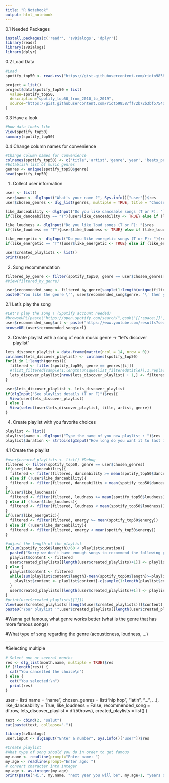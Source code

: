 ```yaml
---
title: "R Notebook"
output: html_notebook
---
```

0.1 Needed Packages
```r
install.packages(c('readr', 'svDialogs', 'dplyr'))
library(readr)
library(svDialogs)
library(dplyr)
```

0.2 Load Data
```r
#Load 
spotify_top50 <- read.csv("https://gist.githubusercontent.com/rioto9858/ff72b72b3bf5754d29dd1ebf898fc893/raw/1164a139a780b0826faef36c865da65f2d3573e0/top50MusicFrom2010-2019.csv", header=TRUE, sep=",")

project = list()
project$data$spotify_top50 = list(
  value=spotify_top50,
  description="spotify_top50_from_2010_to_2019",
  source="https://gist.githubusercontent.com/rioto9858/ff72b72b3bf5754d29dd1ebf898fc893/raw/1164a139a780b0826faef36c865da65f2d3573e0/top50MusicFrom2010-2019.csv"
)
```

0.3 Have a look
```r
#how data looks like 
View(spotify_top50)
summary(spotify_top50)
```

0.4 Change column names for convenience
```r
#Change column names for convenience
colnames(spotify_top50) <- c('title','artist','genre','year', 'beats_per_min', 'energy', 'danceability', 'loudness', 'liveness', 'valence', 'length', 'acousticness', 'speechiness', 'popularity')
#Establish list of music genres
genres <- unique(spotify_top50$genre)
head(spotify_top50)
```

1. Collect user information
```r
user <- list()
user$name <- dlgInput("What's your name ?", Sys.info()["user"])$res
user$chosen_genres <- dlg_list(genres, multiple = TRUE, title = "Choose a genre that you like : ")$res

like_danceability <- dlgInput("Do you like danceable songs (T or F): ")$res
if(like_danceability == "T"){user$like_danceability <- TRUE} else if (like_danceability == "F"){user$like_danceability <- FALSE} else {user$like_danceability <- NA}

like_loudness <- dlgInput("Do you like loud songs (T or F): ")$res
if(like_loudness == "T"){user$like_loudness <- TRUE} else if (like_loudness == "F"){user$like_loudness <- FALSE} else {user$like_loudness <- NA}

like_energetic <- dlgInput("Do you like energetic songs (T or F): ")$res
if(like_energetic == "T"){user$like_energetic <- TRUE} else if (like_energetic == "F"){user$like_energetic <- FALSE} else {user$like_energetic <- NA}

user$created_playlists <- list()
print(user)
```

2. Song recommendation 
```r
filtered_by_genre <- filter(spotify_top50, genre == user$chosen_genres[[sample(1:length(user$chosen_genres),1)]])
#View(filtered_by_genre)

user$recommended_song <- filtered_by_genre[sample(1:length(unique(filtered_by_genre$title)), 1, replace=FALSE),]
paste0("You like the genre \'", user$recommended_song$genre, "\' then you'll like this song for sure : ", user$recommended_song$title, " - ", user$recommended_song$artist," (", user$recommended_song$year,")")
```
2.1 Let's play the song
```r
#Let's play the song ! (Spotify account needed)
#browseURL(paste("https://open.spotify.com/search/",gsub("[[:space:]]", "%", user.recommended_song$title),"%",gsub("[[:space:]]", "%", user.recommended_song$artist)))
user$recommended_song$url <- paste("https://www.youtube.com/results?search_query=",gsub("[[:space:]]", "+", user$recommended_song$title),gsub("[[:space:]]", "+", user$recommended_song$artist))
browseURL(user$recommended_song$url)
```

3. Create playlist with a song of each music genre -> "let's discover playlist"
```r
lets_discover_playlist = data.frame(matrix(ncol = 14, nrow = 0))
colnames(lets_discover_playlist) <- colnames(spotify_top50)
for(i in 1:length(genres)){
  filtered <- filter(spotify_top50, genre == genres[[i]])
  #(list_filtered[sample(1:length(unique(list_filtered$title)),1,replace=FALSE),]) #Debug
  lets_discover_playlist[nrow(lets_discover_playlist) + 1,] <- filtered[sample(1:length(unique(filtered$title)),1,replace=FALSE),] #Add into lets_discover_playlist
}

user$lets_discover_playlist <- lets_discover_playlist
if(dlgInput("See playlist details (T or F)")$res){
  View(user$lets_discover_playlist)
} else {
  View(select(user$lets_discover_playlist, title, artist, genre))
}
```

4. Create playlist with you favorite choices
```r
playlist <- list()
playlist$name <- dlgInput("Type the name of you new playlist : ")$res
playlist$duration <- strtoi(dlgInput("How long do you want it to last in minutes (recommended 60)")$res)
```

4.1 Create the playlist
```r
#user$created_playlists <- list() #Debug 
filtered <- filter(spotify_top50, genre == user$chosen_genres)
if(user$like_danceability){
  filtered <- filter(filtered, danceability >= mean(spotify_top50$danceability))
} else if (!user$like_danceability){
  filtered <- filter(filtered, danceability < mean(spotify_top50$danceability))
}
if(user$like_loudness){
  filtered <- filter(filtered, loudness >= mean(spotify_top50$loudness))
} else if (!user$like_loudness){
  filtered <- filter(filtered, loudness < mean(spotify_top50$loudness))
}
if(user$like_energetic){
  filtered <- filter(filtered, energy >= mean(spotify_top50$energy))
} else if (!user$like_danceability){
  filtered <- filter(filtered, energy < mean(spotify_top50$energy))
}

#adjust the length of the playlist
if(sum(spotify_top50$length)/60 < playlist$duration){
  paste0("Sorry we don't have enough songs to recommend the following playlist lasts ", sum(spotify_top50$length)/60, "min.")
  playlist$content <- filtered
  user$created_playlists[[length(user$created_playlists)+1]] <- playlist
} else {
  playlist$content <- filtered
  while(sum(playlist$content$length)-mean(spotify_top50$length)>=playlist$duration*60){
    playlist$content <- playlist$content[-c(sample(1:length(playlist$content$length), 1)),] #Remove random 
  }
  user$created_playlists[[length(user$created_playlists)+1]] <- playlist
}
#print(user$created_playlists[[1]])
View(user$created_playlists[[length(user$created_playlists)]]$content)
paste0("Your playlist '",user$created_playlists[[length(user$created_playlists)]]$name,"' (", sum(user$created_playlists[[length(user$created_playlists)]]$content$length)/60, "minutes) has been successfully created.")
```


#Wanna get famous, what genre works better (what is the genre that has more famous songs)


#What type of song regarding the genre (acousticness, loudness, ...)




----------------------------------------------------------------------------------------------------------------------------------------------------------------------------
#Selecting multiple 
```r
# Select one or several months
res <- dlg_list(month.name, multiple = TRUE)$res
if (!length(res)) {
  cat("You cancelled the choice\n")
} else {
  cat("You selected:\n")
  print(res)
}
```



user = list(
        name = "name", 
        chosen_genres = list("hip hop", "latin", "...", ...),
        like_danceability = True, 
        like_loudness = False, 
        recommended_song = df.row,
        lets_discover_playlist = df(50rows),
        created_playlists = list()
)









```r
text <- cbind(2, "salut")
cat(paste(text, collapse="."))
```

```r
library(svDialogs)
user.input <- dlgInput("Enter a number", Sys.info()["user"])$res
```

```r
#Create playlist
#What type of song should you do in order to get famous
my.name <- readline(prompt="Enter name: ")
my.age <- readline(prompt="Enter age: ")
# convert character into integer
my.age <- as.integer(my.age)
print(paste("Hi,", my.name, "next year you will be", my.age+1, "years old."))
```
